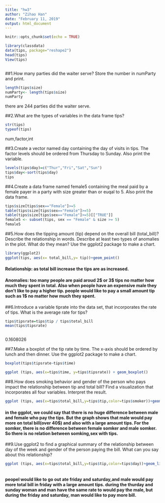 ```yaml
---
title: "hw3"
author: "Zihao Han"
date: "February 11, 2019"
output: html_document
---
```


```r
knitr::opts_chunk$set(echo = TRUE)
```   

```r
library(classdata)
data(tips, package="reshape2")
head(tips)
View(tips)


```


```r

```
##1.How many parties did the waiter serve? Store the number in numParty and print.
```r
length(tips$size)
numParty<- length(tips$size)
numParty

```
there are 244 parties did the waiter serve.

##2.What are the types of variables in the data frame tips?
```r
str(tips)
typeof(tips)


```
num,factor,int

##3.Create a vector named day containing the day of visits in tips. The factor levels should be ordered from Thursday to Sunday. Also print the variable.
```r
levels(tips$day)=c("Thur","Fri","Sat","Sun")
tips$day<-sort(tips$day)
tips

```

##4.Create a data frame named female5 containing the meal paid by a female payer in a party with size greater than or euqal to 5. Also print the data frame.
```r
tips$size[tips$sex=="Female"]>=5
table(tips$size[tips$sex=="Female"]>=5)
table(tips$size[tips$sex=="Female"]>=5)[["TRUE"]]
female5 <- subset(tips, sex == "Female" & size >= 5)
female5
```

##5.How does the tipping amount (tip) depend on the overall bill (total_bill)? Describe the relationship in words. Describe at least two types of anomalies in the plot. What do they mean? Use the ggplot2 package to make a chart.
```r
library(ggplot2)
ggplot(tips, aes(x= total_bill,y= tip))+geom_point()
```
#### Relationship: as total bill increase the tips are as increased.
#### Anomalies: too many people are paid aroud 2$ or 3$ tips no matter how much they spent in total. Also when people have an expensive male they don't like to pay a higher tip. people would like to pay a small amount tip such as 1$ no matter how much they spent.


##6.Introduce a variable tiprate into the data set, that incorporates the rate of tips. What is the average rate for tips?
```r
tips$tipsrate=tips$tip / tips$total_bill
mean(tips$tipsrate)



```
0.1608026

##7.Make a boxplot of the tip rate by time. The x-axis should be ordered by lunch and then dinner. Use the ggplot2 package to make a chart.
```r

boxplot(tips$tipsrate~tips$time)

ggplot (tips, aes(x=tips$time, y=tips$tipsrate)) + geom_boxplot()

```

##8.How does smoking behavior and gender of the person who pays impact the relationship between tip and total bill? Find a visualization that incorporates all four variables. Interpret the result.
```r

ggplot (tips, aes(x=tips$total_bill,y=tips$tip,color=tips$smoker))+geom_line()+facet_wrap(~sex)


```
#### in the ggplot, we could say that there is no huge difference between male and female who pay the tips. But the graph shows that male would pay more on total bill(over 40$) and also with a large amount tips. For the somker, there is no difference between female somker and male somker. So there is no relation between somking,sex with tips.


##9.Use ggplot2 to find a graphical summary of the relationship between day of the week and gender of the person paying the bill. What can you say about this relationship?
```r

ggplot (tips, aes(x=tips$total_bill,y=tips$tip,color=tips$day))+geom_line()+facet_wrap(~sex)



```
#### peopel would like to go out ate friday and saturday,and male would pay more total bill in friday with a large amount tips. during the thurday and sunday woman and man have the same rate to would pay the male, but during the friday and saturday, man would like to pay more bill.
